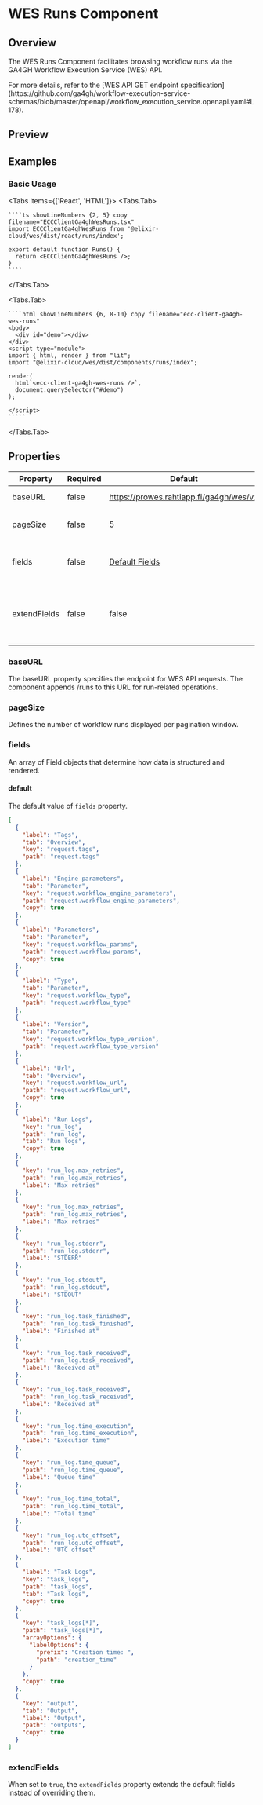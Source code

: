 
# WES Runs Component

<ComponentName
  tagName='ecc-client-ga4gh-wes-runs'
  reactTagName='ECCClientGa4ghWesRuns'
  version='0.1.1'
  beta
/>

## Overview

The WES Runs Component facilitates browsing workflow runs via the GA4GH Workflow Execution Service (WES) API.

<Callout type='info'>
  <div className='text-sm'>
    For more details, refer to the [WES API GET endpoint
    specification](https://github.com/ga4gh/workflow-execution-service-schemas/blob/master/openapi/workflow_execution_service.openapi.yaml#L178).
  </div>
</Callout>

## Preview

<div className='mt-4'>
  <Runs />
</div>

## Examples

### Basic Usage

<Tabs items={['React', 'HTML']}>
  <Tabs.Tab>

    ````ts showLineNumbers {2, 5} copy filename="ECCClientGa4ghWesRuns.tsx"
    import ECCClientGa4ghWesRuns from '@elixir-cloud/wes/dist/react/runs/index';

    export default function Runs() {
      return <ECCClientGa4ghWesRuns />;
    }
    ````

  </Tabs.Tab>
  
  <Tabs.Tab>

    ````html showLineNumbers {6, 8-10} copy filename="ecc-client-ga4gh-wes-runs"
    <body>
      <div id="demo"></div>
    </div>
    <script type="module">
    import { html, render } from "lit";
    import "@elixir-cloud/wes/dist/components/runs/index";

    render(
      html`<ecc-client-ga4gh-wes-runs />`,
      document.querySelector("#demo")
    );

    </script>
    `````

  </Tabs.Tab>
</Tabs>

## Properties

| Property     | Required | Default                                 | Type           | Description                                                   |
| ------------ | -------- | --------------------------------------- | -------------- | ------------------------------------------------------------- |
| baseURL      | false    | https://prowes.rahtiapp.fi/ga4gh/wes/v1 | `String`       | Base URL for the WES API                                      |
| pageSize     | false    | 5                                       | `Number`       | Number of runs per page                                       |
| fields       | false    | [Default Fields](#default-fields)       | `Array<Field>` | Configuration for data rendering in groups                    |
| extendFields | false    | false                                   | `Boolean`      | Extends default fields instead of overriding when set to true |

### baseURL

The baseURL property specifies the endpoint for WES API requests. The component appends /runs to this URL for run-related operations.

### pageSize

Defines the number of workflow runs displayed per pagination window.

### fields

An array of Field objects that determine how data is structured and rendered.

#### default

The default value of `fields` property.

```json
[
  {
    "label": "Tags",
    "tab": "Overview",
    "key": "request.tags",
    "path": "request.tags"
  },
  {
    "label": "Engine parameters",
    "tab": "Parameter",
    "key": "request.workflow_engine_parameters",
    "path": "request.workflow_engine_parameters",
    "copy": true
  },
  {
    "label": "Parameters",
    "tab": "Parameter",
    "key": "request.workflow_params",
    "path": "request.workflow_params",
    "copy": true
  },
  {
    "label": "Type",
    "tab": "Parameter",
    "key": "request.workflow_type",
    "path": "request.workflow_type"
  },
  {
    "label": "Version",
    "tab": "Parameter",
    "key": "request.workflow_type_version",
    "path": "request.workflow_type_version"
  },
  {
    "label": "Url",
    "tab": "Overview",
    "key": "request.workflow_url",
    "path": "request.workflow_url",
    "copy": true
  },
  {
    "label": "Run Logs",
    "key": "run_log",
    "path": "run_log",
    "tab": "Run logs",
    "copy": true
  },
  {
    "key": "run_log.max_retries",
    "path": "run_log.max_retries",
    "label": "Max retries"
  },
  {
    "key": "run_log.max_retries",
    "path": "run_log.max_retries",
    "label": "Max retries"
  },
  {
    "key": "run_log.stderr",
    "path": "run_log.stderr",
    "label": "STDERR"
  },
  {
    "key": "run_log.stdout",
    "path": "run_log.stdout",
    "label": "STDOUT"
  },
  {
    "key": "run_log.task_finished",
    "path": "run_log.task_finished",
    "label": "Finished at"
  },
  {
    "key": "run_log.task_received",
    "path": "run_log.task_received",
    "label": "Received at"
  },
  {
    "key": "run_log.task_received",
    "path": "run_log.task_received",
    "label": "Received at"
  },
  {
    "key": "run_log.time_execution",
    "path": "run_log.time_execution",
    "label": "Execution time"
  },
  {
    "key": "run_log.time_queue",
    "path": "run_log.time_queue",
    "label": "Queue time"
  },
  {
    "key": "run_log.time_total",
    "path": "run_log.time_total",
    "label": "Total time"
  },
  {
    "key": "run_log.utc_offset",
    "path": "run_log.utc_offset",
    "label": "UTC offset"
  },
  {
    "label": "Task Logs",
    "key": "task_logs",
    "path": "task_logs",
    "tab": "Task logs",
    "copy": true
  },
  {
    "key": "task_logs[*]",
    "path": "task_logs[*]",
    "arrayOptions": {
      "labelOptions": {
        "prefix": "Creation time: ",
        "path": "creation_time"
      }
    },
    "copy": true
  },
  {
    "key": "output",
    "tab": "Output",
    "label": "Output",
    "path": "outputs",
    "copy": true
  }
]
```

### extendFields

When set to `true`, the `extendFields` property extends the default fields instead of overriding them.